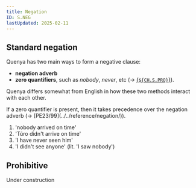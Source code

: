 ```yaml
---
title: Negation
ID: S.NEG
lastUpdated: 2025-02-11
---
```



## Standard negation

<Num index={chapter}/> Quenya has two main ways to form a negative clause:

+ **negation adverb** <Tengwar tengwar="" latin="ú"/>
+ **zero quantifiers**, such as <Tengwar tengwar="" latin="úquen"/> *nobody*, <Tengwar tengwar="" latin="úlume"/> *never*, etc (&rarr; [{`${CH.S.PRO}`}](../pronouns-and-quantifiers/#indefinite-pronouns)).

<Num index={chapter}/> Quenya differs somewhat from English in how these two methods interact with each other.

<Aside type="rule" title="Rule">If a zero quantifier is present, then it takes precedence over the negation adverb (&rarr; [PE23/99](../../reference/negation/)).</Aside>

1. <Tengwar tengwar="  " latin="úquen túle hai"/> 'nobody arrived on time'
2. <Tengwar tengwar="   " latin="ú melden úquen ambe lá·se"/> 'Túro didn't arrive on time'
3. <Tengwar tengwar=" " latin="cennenye·s úlume"/> 'I have never seen him'
4. <Tengwar tengwar=" " latin="cennenye úquen"/> 'I didn't see anyone' (lit. 'I saw nobody')

## Prohibitive

<Warning type="wait">Under construction</Warning>